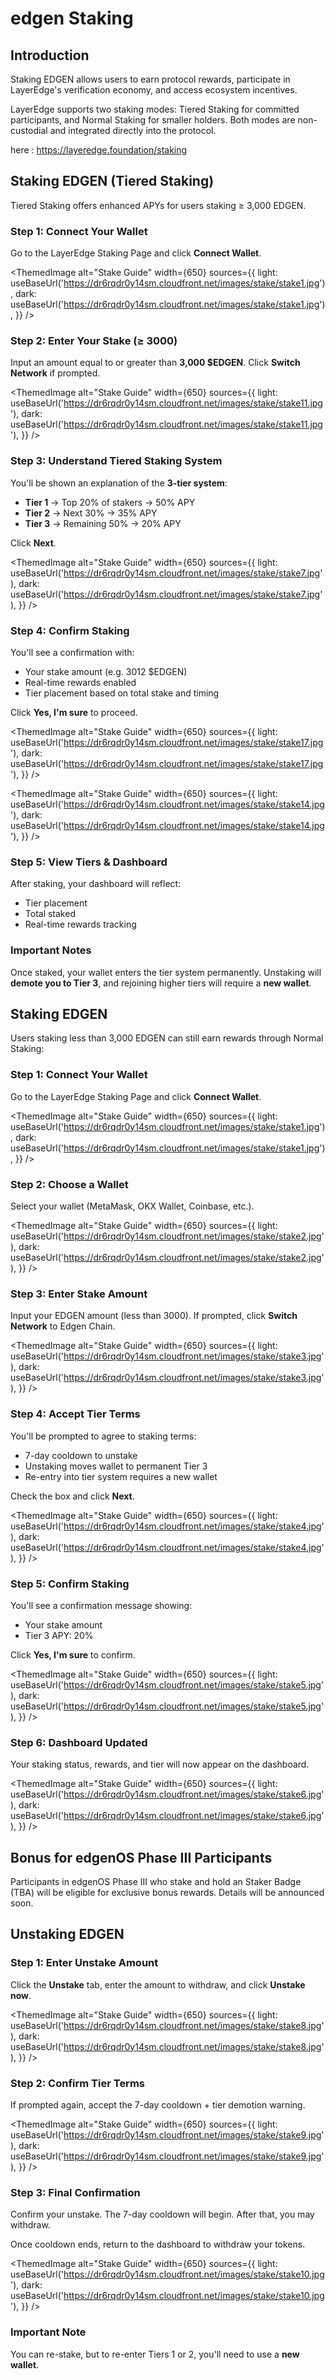 
# edgen Staking

## Introduction

Staking EDGEN allows users to earn protocol rewards, participate in LayerEdge's verification economy, and access ecosystem incentives.

LayerEdge supports two staking modes: Tiered Staking for committed participants, and Normal Staking for smaller holders. Both modes are non-custodial and integrated directly into the protocol.

here : https://layeredge.foundation/staking


## Staking EDGEN (Tiered Staking)

Tiered Staking offers enhanced APYs for users staking ≥ 3,000 EDGEN.

### Step 1: Connect Your Wallet

Go to the LayerEdge Staking Page and click **Connect Wallet**.

<ThemedImage
  alt="Stake Guide"
  width={650}
  sources={{
    light: useBaseUrl('https://dr6rqdr0y14sm.cloudfront.net/images/stake/stake1.jpg'),
    dark: useBaseUrl('https://dr6rqdr0y14sm.cloudfront.net/images/stake/stake1.jpg'),
  }}
/>

### Step 2: Enter Your Stake (≥ 3000)

Input an amount equal to or greater than **3,000 $EDGEN**. Click **Switch Network** if prompted.

<ThemedImage
  alt="Stake Guide"
  width={650}
  sources={{
    light: useBaseUrl('https://dr6rqdr0y14sm.cloudfront.net/images/stake/stake11.jpg'),
    dark: useBaseUrl('https://dr6rqdr0y14sm.cloudfront.net/images/stake/stake11.jpg'),
  }}
/>

### Step 3: Understand Tiered Staking System

You'll be shown an explanation of the **3-tier system**:

* **Tier 1** → Top 20% of stakers → 50% APY
* **Tier 2** → Next 30% → 35% APY  
* **Tier 3** → Remaining 50% → 20% APY

Click **Next**.

<ThemedImage
  alt="Stake Guide"
  width={650}
  sources={{
    light: useBaseUrl('https://dr6rqdr0y14sm.cloudfront.net/images/stake/stake7.jpg'),
    dark: useBaseUrl('https://dr6rqdr0y14sm.cloudfront.net/images/stake/stake7.jpg'),
  }}
/>

### Step 4: Confirm Staking

You'll see a confirmation with:

* Your stake amount (e.g. 3012 $EDGEN)
* Real-time rewards enabled
* Tier placement based on total stake and timing

Click **Yes, I'm sure** to proceed.

<ThemedImage
  alt="Stake Guide"
  width={650}
  sources={{
    light: useBaseUrl('https://dr6rqdr0y14sm.cloudfront.net/images/stake/stake17.jpg'),
    dark: useBaseUrl('https://dr6rqdr0y14sm.cloudfront.net/images/stake/stake17.jpg'),
  }}
/>

<ThemedImage
  alt="Stake Guide"
  width={650}
  sources={{
    light: useBaseUrl('https://dr6rqdr0y14sm.cloudfront.net/images/stake/stake14.jpg'),
    dark: useBaseUrl('https://dr6rqdr0y14sm.cloudfront.net/images/stake/stake14.jpg'),
  }}
/>

### Step 5: View Tiers & Dashboard

After staking, your dashboard will reflect:

* Tier placement
* Total staked
* Real-time rewards tracking

### Important Notes

Once staked, your wallet enters the tier system permanently. Unstaking will **demote you to Tier 3**, and rejoining higher tiers will require a **new wallet**.

## Staking EDGEN

Users staking less than 3,000 EDGEN can still earn rewards through Normal Staking:

### Step 1: Connect Your Wallet

Go to the LayerEdge Staking Page and click **Connect Wallet**.

<ThemedImage
  alt="Stake Guide"
  width={650}
  sources={{
    light: useBaseUrl('https://dr6rqdr0y14sm.cloudfront.net/images/stake/stake1.jpg'),
    dark: useBaseUrl('https://dr6rqdr0y14sm.cloudfront.net/images/stake/stake1.jpg'),
  }}
/>

### Step 2: Choose a Wallet

Select your wallet (MetaMask, OKX Wallet, Coinbase, etc.).

<ThemedImage
  alt="Stake Guide"
  width={650}
  sources={{
    light: useBaseUrl('https://dr6rqdr0y14sm.cloudfront.net/images/stake/stake2.jpg'),
    dark: useBaseUrl('https://dr6rqdr0y14sm.cloudfront.net/images/stake/stake2.jpg'),
  }}
/>

### Step 3: Enter Stake Amount

Input your EDGEN amount (less than 3000). If prompted, click **Switch Network** to Edgen Chain.

<ThemedImage
  alt="Stake Guide"
  width={650}
  sources={{
    light: useBaseUrl('https://dr6rqdr0y14sm.cloudfront.net/images/stake/stake3.jpg'),
    dark: useBaseUrl('https://dr6rqdr0y14sm.cloudfront.net/images/stake/stake3.jpg'),
  }}
/>

### Step 4: Accept Tier Terms

You'll be prompted to agree to staking terms:

- 7-day cooldown to unstake
- Unstaking moves wallet to permanent Tier 3
- Re-entry into tier system requires a new wallet

Check the box and click **Next**.

<ThemedImage
  alt="Stake Guide"
  width={650}
  sources={{
    light: useBaseUrl('https://dr6rqdr0y14sm.cloudfront.net/images/stake/stake4.jpg'),
    dark: useBaseUrl('https://dr6rqdr0y14sm.cloudfront.net/images/stake/stake4.jpg'),
  }}
/>

### Step 5: Confirm Staking

You'll see a confirmation message showing:

- Your stake amount
- Tier 3 APY: 20%

Click **Yes, I'm sure** to confirm.

<ThemedImage
  alt="Stake Guide"
  width={650}
  sources={{
    light: useBaseUrl('https://dr6rqdr0y14sm.cloudfront.net/images/stake/stake5.jpg'),
    dark: useBaseUrl('https://dr6rqdr0y14sm.cloudfront.net/images/stake/stake5.jpg'),
  }}
/>

### Step 6: Dashboard Updated

Your staking status, rewards, and tier will now appear on the dashboard.

<ThemedImage
  alt="Stake Guide"
  width={650}
  sources={{
    light: useBaseUrl('https://dr6rqdr0y14sm.cloudfront.net/images/stake/stake6.jpg'),
    dark: useBaseUrl('https://dr6rqdr0y14sm.cloudfront.net/images/stake/stake6.jpg'),
  }}
/>

## Bonus for edgenOS Phase III Participants

Participants in edgenOS Phase III who stake and hold an Staker Badge (TBA) will be eligible for exclusive bonus rewards.
 Details will be announced soon.

## Unstaking EDGEN

### Step 1: Enter Unstake Amount
Click the **Unstake** tab, enter the amount to withdraw, and click **Unstake now**.

<ThemedImage
  alt="Stake Guide"
  width={650}
  sources={{
    light: useBaseUrl('https://dr6rqdr0y14sm.cloudfront.net/images/stake/stake8.jpg'),
    dark: useBaseUrl('https://dr6rqdr0y14sm.cloudfront.net/images/stake/stake8.jpg'),
  }}
/>

### Step 2: Confirm Tier Terms
If prompted again, accept the 7-day cooldown + tier demotion warning.

<ThemedImage
  alt="Stake Guide"
  width={650}
  sources={{
    light: useBaseUrl('https://dr6rqdr0y14sm.cloudfront.net/images/stake/stake9.jpg'),
    dark: useBaseUrl('https://dr6rqdr0y14sm.cloudfront.net/images/stake/stake9.jpg'),
  }}
/>

### Step 3: Final Confirmation
Confirm your unstake. The 7-day cooldown will begin. After that, you may withdraw.

Once cooldown ends, return to the dashboard to withdraw your tokens.

<ThemedImage
  alt="Stake Guide"
  width={650}
  sources={{
    light: useBaseUrl('https://dr6rqdr0y14sm.cloudfront.net/images/stake/stake10.jpg'),
    dark: useBaseUrl('https://dr6rqdr0y14sm.cloudfront.net/images/stake/stake10.jpg'),
  }}
/>

### Important Note
You can re-stake, but to re-enter Tiers 1 or 2, you'll need to use a **new wallet**.